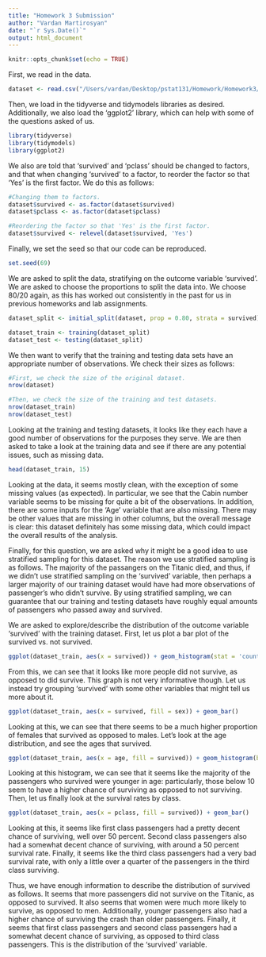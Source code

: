 ```yaml
---
title: "Homework 3 Submission"
author: "Vardan Martirosyan"
date: "`r Sys.Date()`"
output: html_document
---
```


```r
knitr::opts_chunk$set(echo = TRUE)
```


First, we read in the data.
```r
dataset <- read.csv("/Users/vardan/Desktop/pstat131/Homework/Homework3/data/titanic.csv")
```

Then, we load in the tidyverse and tidymodels libraries as desired. Additionally, we also load the 'ggplot2' library, which can help with some of the questions asked of us.
```r
library(tidyverse)
library(tidymodels)
library(ggplot2)
```

We also are told that 'survived' and 'pclass' should be changed to factors, and that when changing 'survived' to a factor, to reorder the factor so that 'Yes' is the first factor. We do this as follows:
```r
#Changing them to factors.
dataset$survived <- as.factor(dataset$survived)
dataset$pclass <- as.factor(dataset$pclass)

#Reordering the factor so that 'Yes' is the first factor.
dataset$survived <- relevel(dataset$survived, 'Yes')
```

Finally, we set the seed so that our code can be reproduced.
```r
set.seed(69)
```


\section*{Question 1}
We are asked to split the data, stratifying on the outcome variable 'survived'. We are asked to choose the proportions to split the data into. We choose 80/20 again, as this has worked out consistently in the past for us in previous homeworks and lab assignments. 
```r
dataset_split <- initial_split(dataset, prop = 0.80, strata = survived)

dataset_train <- training(dataset_split)
dataset_test <- testing(dataset_split)
```
We then want to verify that the training and testing data sets have an appropriate number of observations. We check their sizes as follows:
```r
#First, we check the size of the original dataset.
nrow(dataset)

#Then, we check the size of the training and test datasets.
nrow(dataset_train)
nrow(dataset_test)
```
Looking at the training and testing datasets, it looks like they each have a good number of observations for the purposes they serve. We are then asked to take a look at the training data and see if there are any potential issues, such as missing data.
```r
head(dataset_train, 15)
```
Looking at the data, it seems mostly clean, with the exception of some missing values (as expected). In particular, we see that the Cabin number variable seems to be missing for quite a bit of the observations. In addition, there are some inputs for the 'Age' variable that are also missing. There may be other values that are missing in other columns, but the overall message is clear: this dataset definitely has some missing data, which could impact the overall results of the analysis. 

Finally, for this question, we are asked why it might be a good idea to use stratified sampling for this dataset. The reason we use stratified sampling is as follows. The majority of the passangers on the Titanic died, and thus, if we didn't use stratified sampling on the 'survived' variable, then perhaps a larger majority of our training dataset would have had more observations of passenger's who didn't survive. By using stratified sampling, we can guarantee that our training and testing datasets have roughly equal amounts of passengers who passed away and survived.


\section*{Question 2}
We are asked to explore/describe the distribution of the outcome variable 'survived' with the training dataset. First, let us plot a bar plot of the survived vs. not survived.
```r
ggplot(dataset_train, aes(x = survived)) + geom_histogram(stat = 'count')
```
From this, we can see that it looks like more people did not survive, as opposed to did survive. This graph is not very informative though. Let us instead try grouping 'survived' with some other variables that might tell us more about it.
```r
ggplot(dataset_train, aes(x = survived, fill = sex)) + geom_bar()
```
Looking at this, we can see that there seems to be a much higher proportion of females that survived as opposed to males. Let's look at the age distribution, and see the ages that survived. 
```r
ggplot(dataset_train, aes(x = age, fill = survived)) + geom_histogram(binwidth = 2)
```
Looking at this histogram, we can see that it seems like the majority of the passengers who survived were younger in age: particularly, those below 10 seem to have a higher chance of surviving as opposed to not surviving. Then, let us finally look at the survival rates by class. 
```r
ggplot(dataset_train, aes(x = pclass, fill = survived)) + geom_bar()
```
Looking at this, it seems like first class passengers had a pretty decent chance of surviving, well over 50 percent. Second class passengers also had a somewhat decent chance of surviving, with around a 50 percent survival rate. Finally, it seems like the third class passengers had a very bad survival rate, with only a little over a quarter of the passengers in the third class surviving. 

Thus, we have enough information to describe the distribution of survived as follows. It seems that more passengers did not survive on the Titanic, as opposed to survived. It also seems that women were much more likely to survive, as opposed to men. Additionally, younger passengers also had a higher chance of surviving the crash than older passengers. Finally, it seems that first class passengers and second class passengers had a somewhat decent chance of surviving, as opposed to third class passengers. This is the distribution of the 'survived' variable. 









